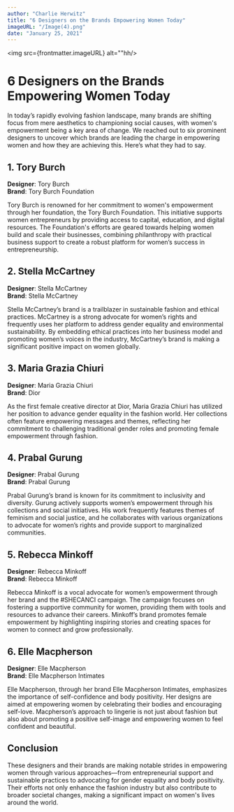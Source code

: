 ```yaml
---
author: "Charlie Herwitz"
title: "6 Designers on the Brands Empowering Women Today"
imageURL: "/Image(4).png"
date: "January 25, 2021"
---
```



<BlogLayout title="6 Designers on the Brands Empowering Women Today">

<img src={frontmatter.imageURL} alt=""hh/>

# 6 Designers on the Brands Empowering Women Today

In today’s rapidly evolving fashion landscape, many brands are shifting focus from mere aesthetics to championing social causes, with women's empowerment being a key area of change. We reached out to six prominent designers to uncover which brands are leading the charge in empowering women and how they are achieving this. Here’s what they had to say.

## 1. Tory Burch

**Designer**: Tory Burch  
**Brand**: Tory Burch Foundation

Tory Burch is renowned for her commitment to women's empowerment through her foundation, the Tory Burch Foundation. This initiative supports women entrepreneurs by providing access to capital, education, and digital resources. The Foundation's efforts are geared towards helping women build and scale their businesses, combining philanthropy with practical business support to create a robust platform for women’s success in entrepreneurship.

## 2. Stella McCartney

**Designer**: Stella McCartney  
**Brand**: Stella McCartney

Stella McCartney’s brand is a trailblazer in sustainable fashion and ethical practices. McCartney is a strong advocate for women’s rights and frequently uses her platform to address gender equality and environmental sustainability. By embedding ethical practices into her business model and promoting women’s voices in the industry, McCartney’s brand is making a significant positive impact on women globally.

## 3. Maria Grazia Chiuri

**Designer**: Maria Grazia Chiuri  
**Brand**: Dior

As the first female creative director at Dior, Maria Grazia Chiuri has utilized her position to advance gender equality in the fashion world. Her collections often feature empowering messages and themes, reflecting her commitment to challenging traditional gender roles and promoting female empowerment through fashion.

## 4. Prabal Gurung

**Designer**: Prabal Gurung  
**Brand**: Prabal Gurung

Prabal Gurung’s brand is known for its commitment to inclusivity and diversity. Gurung actively supports women’s empowerment through his collections and social initiatives. His work frequently features themes of feminism and social justice, and he collaborates with various organizations to advocate for women’s rights and provide support to marginalized communities.

## 5. Rebecca Minkoff

**Designer**: Rebecca Minkoff  
**Brand**: Rebecca Minkoff

Rebecca Minkoff is a vocal advocate for women’s empowerment through her brand and the #SHECANCI campaign. The campaign focuses on fostering a supportive community for women, providing them with tools and resources to advance their careers. Minkoff’s brand promotes female empowerment by highlighting inspiring stories and creating spaces for women to connect and grow professionally.

## 6. Elle Macpherson

**Designer**: Elle Macpherson  
**Brand**: Elle Macpherson Intimates

Elle Macpherson, through her brand Elle Macpherson Intimates, emphasizes the importance of self-confidence and body positivity. Her designs are aimed at empowering women by celebrating their bodies and encouraging self-love. Macpherson’s approach to lingerie is not just about fashion but also about promoting a positive self-image and empowering women to feel confident and beautiful.

## Conclusion

These designers and their brands are making notable strides in empowering women through various approaches—from entrepreneurial support and sustainable practices to advocating for gender equality and body positivity. Their efforts not only enhance the fashion industry but also contribute to broader societal changes, making a significant impact on women's lives around the world.
</BlogLayout>